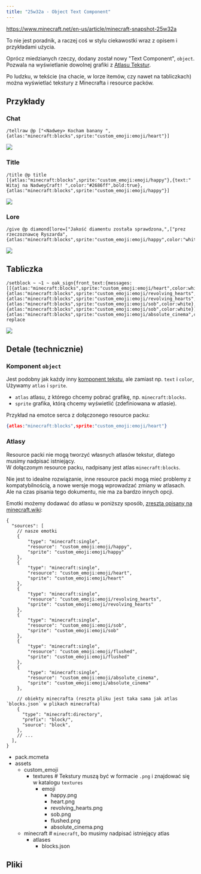 ```yaml
---
title: "25w32a - Object Text Component"
---
```



https://www.minecraft.net/en-us/article/minecraft-snapshot-25w32a

<Aside title="To nie jest poradnik" variant="warning">
  To nie jest poradnik, a raczej coś w stylu ciekawostki wraz z opisem i przykładami użycia.
</Aside>

Oprócz miedzianych rzeczy, dodany został nowy "Text Component", `object`.  
Pozwala na wyświetlanie dowolnej grafiki z [Atlasu Tekstur](https://minecraft.wiki/w/Texture_atlas).

Po ludzku, w tekście (na chacie, w lorze itemów, czy nawet na tabliczkach) można wyświetlać tekstury z Minecrafta i resource packów.

## Przykłady

### Chat

```mcfunction wrap
/tellraw @p ["<Nadwey> Kocham banany ",{atlas:"minecraft:blocks",sprite:"custom_emoji:emoji/heart"}]
```

![](src/assets/docs/snapshots/25w32a/chat.png)

### Title

```mcfunction wrap
/title @p title [{atlas:"minecraft:blocks",sprite:"custom_emoji:emoji/happy"},{text:" Witaj na NadweyCraft! ",color:"#2686ff",bold:true},{atlas:"minecraft:blocks",sprite:"custom_emoji:emoji/happy"}]
```

![](src/assets/docs/snapshots/25w32a/title.png)

### Lore

```mcfunction wrap
/give @p diamond[lore=["Jakość diamentu została sprawdzona,",["prez rzeczoznawcę Ryszarda",{atlas:"minecraft:blocks",sprite:"custom_emoji:emoji/happy",color:"white",italic:false}]]]
```

![](src/assets/docs/snapshots/25w32a/lore.png)

## Tabliczka

```mcfunction wrap
/setblock ~ ~1 ~ oak_sign{front_text:{messages:[[{atlas:"minecraft:blocks",sprite:"custom_emoji:emoji/heart",color:white},{atlas:"minecraft:blocks",sprite:"custom_emoji:emoji/revolving_hearts",color:white},{atlas:"minecraft:blocks",sprite:"custom_emoji:emoji/revolving_hearts",color:white},"SHGBBHS",{atlas:"minecraft:blocks",sprite:"custom_emoji:emoji/sob",color:white},{atlas:"minecraft:blocks",sprite:"custom_emoji:emoji/sob",color:white}],"",{atlas:"minecraft:blocks",sprite:"custom_emoji:emoji/absolute_cinema",color:white},""]}} replace
```

![](src/assets/docs/snapshots/25w32a/sign.png)

## Detale (technicznie)

### Komponent `object`

Jest podobny jak każdy inny [komponent tekstu](https://minecraft.wiki/w/Text_component_format), ale zamiast np. `text` i `color`,  
Używamy `atlas` i `sprite`.

- `atlas` atlasu, z którego chcemy pobrać grafikę, np. `minecraft:blocks`.
- `sprite` grafika, którą chcemy wyświetlić (zdefiniowana w atlasie).

Przykład na emotce serca z dołączonego resource packu:

```json
{atlas:"minecraft:blocks",sprite:"custom_emoji:emoji/heart"}
```

### Atlasy

Resource packi nie mogą tworzyć własnych atlasów tekstur, dlatego musimy nadpisać istniejący.  
W dołączonym resource packu, nadpisany jest atlas `minecraft:blocks`.

Nie jest to idealne rozwiązanie, inne resource packi mogą mieć problemy z kompatybilnością, a nowe wersje mogą wprowadzać zmiany w atlasach.  
Ale na czas pisania tego dokumentu, nie ma za bardzo innych opcji.

Emotki możemy dodawać do atlasu w poniższy sposób, [zresztą opisany na minecraft.wiki](https://minecraft.wiki/w/Atlas):

```jsonc title="/assets/minecraft/atlases/blocks.json"
{
  "sources": [
    // nasze emotki
    {
        "type": "minecraft:single",
        "resource": "custom_emoji:emoji/happy",
        "sprite": "custom_emoji:emoji/happy"
    },
    {
        "type": "minecraft:single",
        "resource": "custom_emoji:emoji/heart",
        "sprite": "custom_emoji:emoji/heart"
    },
    {
        "type": "minecraft:single",
        "resource": "custom_emoji:emoji/revolving_hearts",
        "sprite": "custom_emoji:emoji/revolving_hearts"
    },
    {
        "type": "minecraft:single",
        "resource": "custom_emoji:emoji/sob",
        "sprite": "custom_emoji:emoji/sob"
    },
    {
        "type": "minecraft:single",
        "resource": "custom_emoji:emoji/flushed",
        "sprite": "custom_emoji:emoji/flushed"
    },
    {
        "type": "minecraft:single",
        "resource": "custom_emoji:emoji/absolute_cinema",
        "sprite": "custom_emoji:emoji/absolute_cinema"
    },

    // obiekty minecrafta (reszta pliku jest taka sama jak atlas `blocks.json` w plikach minecrafta)
    {
      "type": "minecraft:directory",
      "prefix": "block/",
      "source": "block",
    },
    // ...
  ],
}
```

<FileTree>

- pack.mcmeta
- assets
  - custom_emoji
    - textures # Tekstury muszą być w formacie `.png` i znajdować się w katalogu `textures`
      - emoji
        - happy.png
        - heart.png
        - revolving_hearts.png
        - sob.png
        - flushed.png
        - absolute_cinema.png
  - minecraft # `minecraft`, bo musimy nadpisać istniejący atlas
    - atlases
      - blocks.json

</FileTree>

## Pliki

<FileDownload
  filename="custom_emoji.zip"
  url="/assets/docs/snapshots/25w32a/custom_emoji.zip"
/>
